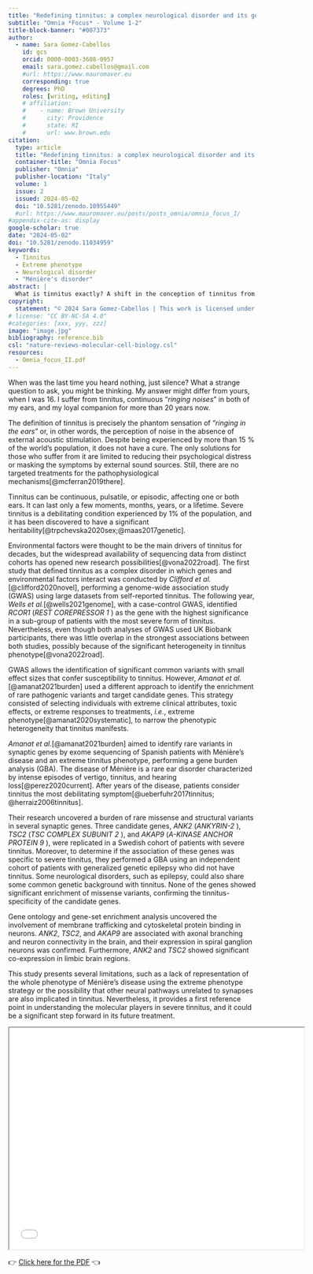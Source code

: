 ```yaml
---
title: "Redefining tinnitus: a complex neurological disorder and its genetic roots"
subtitle: "Omnia *Focus* - Volume 1-2"
title-block-banner: "#007373"
author:
  - name: Sara Gomez-Cabellos
    id: gcs
    orcid: 0000-0003-3608-0957
    email: sara.gomez.cabellos@gmail.com
    #url: https://www.mauromaver.eu
    corresponding: true
    degrees: PhD
    roles: [writing, editing]
    # affiliation: 
    #    - name: Brown University
    #      city: Providence
    #      state: RI
    #      url: www.brown.edu
citation:
  type: article
  title: "Redefining tinnitus: a complex neurological disorder and its genetic roots"
  container-title: "Omnia Focus"
  publisher: "Omnia"
  publisher-location: "Italy"
  volume: 1
  issue: 2
  issued: 2024-05-02
  doi: "10.5281/zenodo.10955449"
  #url: https://www.mauromaver.eu/posts/posts_omnia/omnia_focus_I/
#appendix-cite-as: display
google-scholar: true
date: "2024-05-02"
doi: "10.5281/zenodo.11034959"
keywords:
  - Tinnitus
  - Extreme phenotype
  - Neurological disorder
  - "Ménière's disorder"
abstract: |
  What is tinnitus exactly? A shift in the conception of tinnitus from being just a symptom of an underlying condition to being recognized as a neurological disorder redefines its long-established dogma definition. 
copyright:
  statement: "© 2024 Sara Gomez-Cabellos | This work is licensed under CC BY-NC-SA 4.0"
# license: "CC BY-NC-SA 4.0"
#categories: [xxx, yyy, zzz]
image: "image.jpg"
bibliography: reference.bib
csl: "nature-reviews-molecular-cell-biology.csl"
resources: 
  - Omnia_focus_II.pdf
---
```


::: drop-cap
When was the last time you heard nothing, just silence? What a strange question to ask, you might be thinking. My answer might differ from yours, when I was 16. I suffer from tinnitus, continuous “*ringing noises*” in both of my ears, and my loyal companion for more than 20 years now.
:::

The definition of tinnitus is precisely the phantom sensation of “*ringing in the ears*” or, in other words, the perception of noise in the absence of external acoustic stimulation. Despite being experienced by more than 15 % of the world's population, it does not have a cure. The only solutions for those who suffer from it are limited to reducing their psychological distress or masking the symptoms by external sound sources. Still, there are no targeted treatments for the pathophysiological mechanisms[@mcferran2019there].

Tinnitus can be continuous, pulsatile, or episodic, affecting one or both ears. It can last only a few moments, months, years, or a lifetime. Severe tinnitus is a debilitating condition experienced by 1% of the population, and it has been discovered to have a significant heritability[@trpchevska2020sex;@maas2017genetic].

Environmental factors were thought to be the main drivers of tinnitus for decades, but the widespread availability of sequencing data from distinct cohorts has opened new research possibilities[@vona2022road]. The first study that defined tinnitus as a complex disorder in which genes and environmental factors interact was conducted by *Clifford et al.*[@clifford2020novel], performing a genome-wide association study (GWAS) using large datasets from self-reported tinnitus. The following year, *Wells et al.*[@wells2021genome], with a case-control GWAS, identified *RCOR1* (*REST COREPRESSOR 1* ) as the gene with the highest significance in a sub-group of patients with the most severe form of tinnitus. Nevertheless, even though both analyses of GWAS used UK Biobank participants, there was little overlap in the strongest associations between both studies, possibly because of the significant heterogeneity in tinnitus phenotype[@vona2022road].

GWAS allows the identification of significant common variants with small effect sizes that confer susceptibility to tinnitus. However, *Amanat et al.*[@amanat2021burden] used a different approach to identify the enrichment of rare pathogenic variants and target candidate genes. This strategy consisted of selecting individuals with extreme clinical attributes, toxic effects, or extreme responses to treatments, *i.e.*, extreme phenotype[@amanat2020systematic], to narrow the phenotypic heterogeneity that tinnitus manifests.

*Amanat et al.*[@amanat2021burden] aimed to identify rare variants in synaptic genes by exome sequencing of Spanish patients with Ménière’s disease and an extreme tinnitus phenotype, performing a gene burden analysis (GBA). The disease of Ménière is a rare ear disorder characterized by intense episodes of vertigo, tinnitus, and hearing loss[@perez2020current]. After years of the disease, patients consider tinnitus the most debilitating symptom[@ueberfuhr2017tinnitus; @herraiz2006tinnitus].

Their research uncovered a burden of rare missense and structural variants in several synaptic genes. Three candidate genes, *ANK2* (*ANKYRIN-2* ), *TSC2* (*TSC COMPLEX SUBUNIT 2* ), and *AKAP9* (*A-KINASE ANCHOR PROTEIN 9* ), were replicated in a Swedish cohort of patients with severe tinnitus. Moreover, to determine if the association of these genes was specific to severe tinnitus, they performed a GBA using an independent cohort of patients with generalized genetic epilepsy who did not have tinnitus. Some neurological disorders, such as epilepsy, could also share some common genetic background with tinnitus. None of the genes showed significant enrichment of missense variants, confirming the tinnitus-specificity of the candidate genes.

Gene ontology and gene-set enrichment analysis uncovered the involvement of membrane trafficking and cytoskeletal protein binding in neurons. *ANK2*, *TSC2*, and *AKAP9* are associated with axonal branching and neuron connectivity in the brain, and their expression in spiral ganglion neurons was confirmed. Furthermore, *ANK2* and *TSC2* showed significant co-expression in limbic brain regions.

This study presents several limitations, such as a lack of representation of the whole phenotype of Ménière’s disease using the extreme phenotype strategy or the possibility that other neural pathways unrelated to synapses are also implicated in tinnitus. Nevertheless, it provides a first reference point in understanding the molecular players in severe tinnitus, and it could be a significant step forward in its future treatment.

::: {style="text-align: center"}
<iframe width="600" height="450" src="Omnia_focus_II.pdf">

</iframe>
:::

::: PDF
👉 [Click here for the PDF](Omnia_focus_II.pdf "Here you can download the PDF version") 👈
:::

<!-- ::: {.callout-note appearance="minimal"} -->

<!-- **Original article** -->

<!-- Huang, P-K., Schmitt, J. & Runcie, D.E. (2024). Exploring the molecular regulation of vernalization-induced flowering synchrony in Arabidopsis. *New Phytologist* **242**: 947-959 [doi.org/10.111/nph.19680](https://doi.org/10.1111/nph.19680) -->

<!-- **List of abbreviations** -->

<!-- **SD**, short days, 8h:16h (day:night cycle) **•** **MD**, medium days, 12h:12h **•** **LD**, long days, 16h:8h **•** ***FLM***, *FLOWERING LOCUS M* **•** ***TSF***, *TWIN SISTER OF FT* **•** ***MAF3***, *MADS AFFECTING FLOWERING 3* **•** ***SOC1***, *SUPPRESSOR OF OVEREXPRESSION OF CO 1* **•** ***AGL19***, *AGAMOUS-LIKE 19*. -->

<!-- ::: -->
